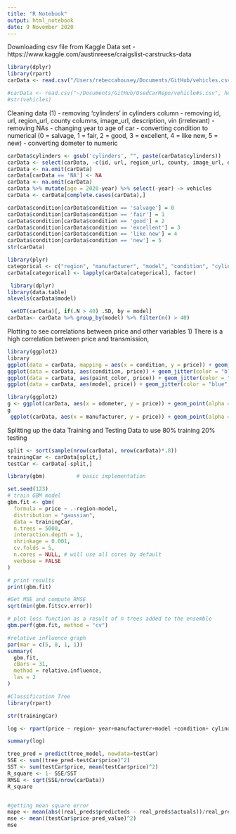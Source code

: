 ```yaml
---
title: "R Notebook"
output: html_notebook
date: 9 November 2020
---
```



Downloading csv file from Kaggle Data set - https://www.kaggle.com/austinreese/craigslist-carstrucks-data

```r
library(dplyr)
library(rpart)
carData <- read.csv("/Users/rebeccahousey/Documents/GitHub/vehicles.csv", header = TRUE, sep = ',' ,na.strings = "", stringsAsFactors = FALSE)

#carData <- read.csv("~/Documents/GitHub/UsedCarRepo/vehicle#s.csv", header = #TRUE, sep = ',' ,na.strings = "", stringsAsFactors = FALSE)
#str(vehicles)
```
Cleaning data (1)
- removing 'cylinders' in cylinders column 
- removing id, url, region_url, county columns, image_url, description, vin (irrelevant)
- removing NAs 
- changing year to age of car
- converting condition to numerical (0 = salvage, 1 = fair, 2 = good, 3 = excellent, 4 = like new, 5 = new)
- converting dometer to numeric 
```r
carData$cylinders <- gsub('cylinders', "", paste(carData$cylinders))
carData <- select(carData, -c(id, url, region_url, county, image_url, description, vin))
carData <- na.omit(carData)
carData[carData == 'NA'] <- NA
carData <- na.omit(carData)
carData %>% mutate(age = 2020-year) %>% select(-year) -> vehicles
carData <- carData[complete.cases(carData),]

carData$condition[carData$condition == 'salvage'] = 0
carData$condition[carData$condition == 'fair'] = 1
carData$condition[carData$condition == 'good'] = 2
carData$condition[carData$condition == 'excellent'] = 3
carData$condition[carData$condition == 'like new'] = 4
carData$condition[carData$condition == 'new'] = 5
str(carData)
```

```r
library(plyr)
categorical <- c("region", "manufacturer", "model", "condition", "cylinders", "fuel", "title_status", "transmission", "drive", "size", "type", "state", "paint_color")
carData[categorical] <- lapply(carData[categorical], factor)
```


```r
 library(dplyr)
library(data.table)
nlevels(carData$model)

 setDT(carData)[, if(.N > 40) .SD, by = model]
carData<- carData %>% group_by(model) %>% filter(n() > 40)
```


 
Plotting to see correlations between price and other variables
1) There is a high correlation between price and transmission, 

```r
library(ggplot2)
library
ggplot(data = carData, mapping = aes(x = condition, y = price)) + geom_point()
ggplot(data = carData, aes(condition, price)) + geom_jitter(color = "blue", alpha = 0.5) + theme_light() + scale_y_log10()
ggplot(data = carData, aes(paint_color, price)) + geom_jitter(color = "blue", alpha = 0.05) + theme_light() + ylim(4000,100000)
ggplot(data = carData, aes(model, price)) + geom_jitter(color = "blue", alpha = 0.05) + theme_light() + ylim(4000,100000)
```
```r
library(ggplot2)
g <- ggplot(carData, aes(x = odometer, y = price)) + geom_point(alpha = 0.2, size = 2)+ylim(4000,100000)+xlim(500,400000)
g
 ggplot(carData, aes(x = manufacturer, y = price)) + geom_point(alpha = 0.2, size = 2)+ylim(2000,200000)


```

Splitting up the data 
Training and Testing Data to use 80% training 20% testing
```r
split <- sort(sample(nrow(carData), nrow(carData)*.8))
trainingCar <- carData[split,]
testCar <- carData[-split,]

```

```r
library(gbm)          # basic implementation

set.seed(123)
# train GBM model
gbm.fit <- gbm(
  formula = price ~ .-region-model,
  distribution = "gaussian",
  data = trainingCar,
  n.trees = 5000,
  interaction.depth = 1,
  shrinkage = 0.001,
  cv.folds = 5,
  n.cores = NULL, # will use all cores by default
  verbose = FALSE
)  

# print results
print(gbm.fit)

#Get MSE and compute RMSE
sqrt(min(gbm.fit$cv.error))

# plot loss function as a result of n trees added to the ensemble
gbm.perf(gbm.fit, method = "cv")

#relative influence graph
par(mar = c(5, 8, 1, 1))
summary(
  gbm.fit, 
  cBars = 31,
  method = relative.influence,
  las = 2
)
```




```r
#Classification Tree
library(rpart)

str(trainingCar)

log <- rpart(price ~ region+ year+manufacturer+model +condition+ cylinders + fuel + odometer+ title_status+ transmission+drive+ size+ type +paint_color+ state+lat+ long, data = trainingCar, method = "class")
```
```r
summary(log)

```

```r
tree_pred = predict(tree_model, newdata=testCar)
SSE <- sum((tree_pred-testCar$price)^2)
SST <- sum(testCar$price, mean(testCar$price)^2)
R_square <- 1- SSE/SST
RMSE <- sqrt(SSE/nrow(carData))
R_square


#getting mean square error
mape <- mean(abs((real_preds$predicteds - real_preds$actuals))/real_preds$actuals)
mse <- mean((testCar$price-pred_value)^2)
mse
```






